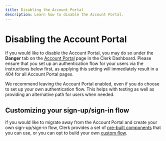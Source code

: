 ```yaml
---
title: Disabling the Account Portal
description: Learn how to disable the Account Portal.
---
```


# Disabling the Account Portal

If you would like to disable the Account Portal, you may do so under the **Danger** tab on the [Account Portal](https://dashboard.clerk.com/last-active?path=account-portal) page in the Clerk Dashboard. Please ensure that you set up an authentication flow for your users via the instructions below first, as applying this setting will immediately result in a 404 for all Account Portal pages.

<Callout type="danger">
  We recommend leaving the Account Portal enabled, even if you do choose to set up your own authentication flow. This helps with testing as well as providing an alternative path for users when needed.
</Callout>

<Images 
  width={1624}
  height={1103}
  src="/docs/images/account-portal/account_portal_disable.png"
  alt="Disable the Account Portal"
/>

## Customizing your sign-up/sign-in flow

If you would like to migrate away from the Account Portal and create your own sign-up/sign-in flow, Clerk provides a set of [pre-built components](/docs/components/overview) that you can use, or you can opt to build your own [custom flow](/docs/custom-flows/overview).